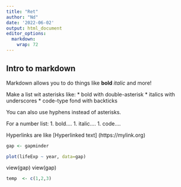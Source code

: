 ```yaml
---
title: "Ret"
author: "Nd"
date: '2022-06-02'
output: html_document
editor_options: 
  markdown: 
    wrap: 72
---
```


## Intro to markdown

Markdown allows you to do things like **bold** *italic* and more!

Make a list wit asterisks like: \* bold with double-asterisk \* italics
with underscores \* code-type fond with backticks

You can also use hyphens instead of asterisks.

For a number list: 1. bold.... 1. italic.... 1. code....


Hyperlinks are like [Hyperlinked text] (https://mylink.org)

```r
gap <- gapminder

```


```r
plot(lifeExp ~ year, data=gap)
```



view(gap)
view(gap)
```r
temp  <- c(1,2,3)
```
```r

```
